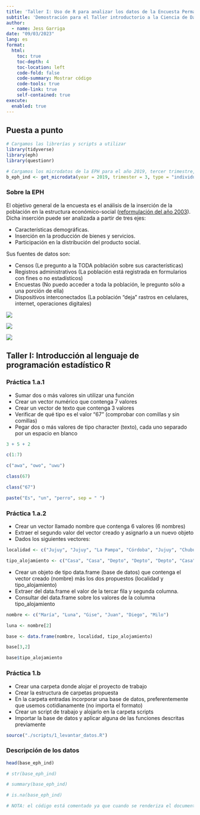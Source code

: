 ```yaml
---
title: 'Taller I: Uso de R para analizar los datos de la Encuesta Permanente de Hogares (INDEC, Argentina)'
subtitle: 'Demostración para el Taller introductorio a la Ciencia de Datos con R: Introducción al lenguaje de programación estadístico R'
author:
  - name: Jess Garriga
date: "09/03/2023"
lang: es
format:
  html:
    toc: true
    toc-depth: 4
    toc-location: left
    code-fold: false
    code-summary: Mostrar código
    code-tools: true
    code-link: true
    self-contained: true
execute:
  enabled: true
---
```


## Puesta a punto

```r
# Cargamos las librerías y scripts a utilizar
library(tidyverse)
library(eph)
library(questionr)

# Cargamos los microdatos de la EPH para el año 2019, tercer trimestre, encuesta de tipo individual
b_eph_ind <- get_microdata(year = 2019, trimester = 3, type = "individual")
```

### Sobre la EPH

El objetivo general de la encuesta es el análisis de la inserción de la población en la estructura económico-social ([reformulación del año 2003](https://www.indec.gob.ar/ftp/cuadros/sociedad/metodologia_eph_continua.pdf)). Dicha inserción puede ser analizada a partir de tres ejes:

- Características demográficas.
- Inserción en la producción de bienes y servicios.
- Participación en la distribución del producto social.

Sus fuentes de datos son:

- Censos (Le pregunto a la TODA población sobre sus características)
- Registros administrativos (La población está registrada en formularios con fines o no estadísticos)
- Encuestas (No puedo acceder a toda la población, le pregunto sólo a una porción de ella)
- Dispositivos interconectados (La población "deja" rastros en celulares, internet, operaciones digitales)

![](img/poblacion_muestra.PNG)

![](img/hitos_eph.jpg)

![](img/marco_analitico_coneptual_eph.jpg)

## Taller I: Introducción al lenguaje de programación estadístico R

### Práctica 1.a.1

- Sumar dos o más valores sin utilizar una función
- Crear un vector numérico que contenga 7 valores
- Crear un vector de texto que contenga 3 valores
- Verificar de qué tipo es el valor "67" (comprobar con comillas y sin comillas)
- Pegar dos o más valores de tipo character (texto), cada uno separado por un espacio en blanco

```r
3 + 5 + 2

c(1:7)

c("awa", "owo", "uwu")

class(67)

class("67")

paste("Es", "un", "perro", sep = " ")
```

### Práctica 1.a.2

- Crear un vector llamado nombre que contenga 6 valores (6 nombres)
- Extraer el segundo valor del vector creado y asignarlo a un nuevo objeto
- Dados los siguientes vectores:

```r
localidad <- c("Jujuy", "Jujuy", "La Pampa", "Córdoba", "Jujuy", "Chubut")

tipo_alojamiento <- c("Casa", "Casa", "Depto", "Depto", "Depto", "Casa")
```

- Crear un objeto de tipo data.frame (base de datos) que contenga el vector creado (nombre) más los dos propuestos (localidad y tipo_alojamiento)
- Extraer del data.frame el valor de la tercar fila y segunda columna.
- Consultar del data.frame sobre los valores de la columna tipo_alojamiento

```r
nombre <- c("María", "Luna", "Gise", "Juan", "Diego", "Milo")

luna <- nombre[2]

base <- data.frame(nombre, localidad, tipo_alojamiento)

base[3,2]

base$tipo_alojamiento
```

### Práctica 1.b

- Crear una carpeta donde alojar el proyecto de trabajo
- Crear la estructura de carpetas propuesta
- En la carpeta entradas incorporar una base de datos, preferentemente que usemos cotidianamente (no importa el formato)
- Crear un script de trabajo y alojarlo en la carpeta scripts
- Importar la base de datos y aplicar alguna de las funciones descritas previamente

```r
source("./scripts/1_levantar_datos.R")
```

### Descripción de los datos

```r
head(base_eph_ind)

# str(base_eph_ind)

# summary(base_eph_ind)

# is.na(base_eph_ind)

# NOTA: el código está comentado ya que cuando se renderiza el documento produce una salida muy larga que resulta innecesaria para la presente demostración. En un trabajo local pueden probar correr el código.
```
